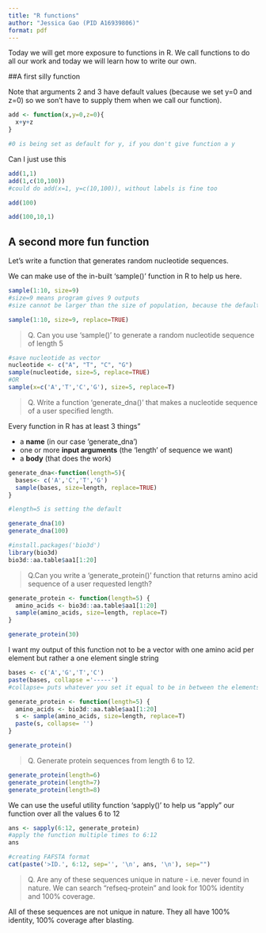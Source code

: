 ```yaml
---
title: "R functions"
author: "Jessica Gao (PID A16939806)"
format: pdf
---
```


Today we will get more exposure to functions in R. We call functions to do all our work and today we will learn how to write our own.

##A first silly function 

Note that arguments 2 and 3 have default values (because we set y=0 and z=0) so we son't have to supply them when we call our function).
```r
add <- function(x,y=0,z=0){
  x+y+z
}

#0 is being set as default for y, if you don't give function a y
```

Can I just use this
```r
add(1,1)
add(1,c(10,100))
#could do add(x=1, y=c(10,100)), without labels is fine too
```
```r
add(100)
```
```r
add(100,10,1)
```

## A second more fun function

Let's write a function that generates random nucleotide sequences.

We can make use of the in-built 'sample()' function in R to help us here.
```r
sample(1:10, size=9)
#size=9 means program gives 9 outputs
#size cannot be larger than the size of population, because the default replace= is false.

sample(1:10, size=9, replace=TRUE)
```

>Q. Can you use 'sample()' to generate a random nucleotide sequence of length 5

```r
#save nucleotide as vector
nucleotide <- c("A", "T", "C", "G")
sample(nucleotide, size=5, replace=TRUE)
#OR
sample(x=c('A','T','C','G'), size=5, replace=T)
```

>Q. Write a function 'generate_dna()' that makes a nucleotide sequence of a user specified length. 

Every function in R has at least 3 things"

- a **name** (in our case 'generate_dna')
- one or more **input arguments** (the 'length' of sequence we want)
- a **body** (that does the work)

```r
generate_dna<-function(length=5){
  bases<- c('A','C','T','G')
  sample(bases, size=length, replace=TRUE)
}

#length=5 is setting the default
```
```r
generate_dna(10)
generate_dna(100)
```
```r
#install.packages('bio3d')
library(bio3d)
bio3d::aa.table$aa1[1:20]

```

>Q.Can you write a 'generate_protein()' function that returns amino acid sequence of a user requested length?

```r
generate_protein <- function(length=5) {
  amino_acids <- bio3d::aa.table$aa1[1:20]
  sample(amino_acids, size=length, replace=T)
}
```

```r
generate_protein(30)
```

I want my output of this function not to be a vector with one amino acid per element but rather a one element single string

```r
bases <- c('A','G','T','C')
paste(bases, collapse ='-----')
#collapse= puts whatever you set it equal to be in between the elements, paste() gives one single element
```
```r
generate_protein <- function(length=5) {
  amino_acids <- bio3d::aa.table$aa1[1:20]
  s <- sample(amino_acids, size=length, replace=T)
  paste(s, collapse= '')
}
```

```r
generate_protein()
```
>Q. Generate protein sequences from length 6 to 12.

```r
generate_protein(length=6)
generate_protein(length=7)
generate_protein(length=8)
```

We can use the useful utility function 'sapply()' to help us "apply" our function over all the values 6 to 12

```r
ans <- sapply(6:12, generate_protein)
#apply the function multiple times to 6:12
ans
```

```r
#creating FAFSTA format
cat(paste('>ID.', 6:12, sep='', '\n', ans, '\n'), sep="")
```
>Q. Are any of these sequences unique in nature - i.e. never found in nature. We can search "refseq-protein" and look for 100% identity and 100% coverage.

All of these sequences are not unique in nature. They all have 100% identity, 100% coverage after blasting.


